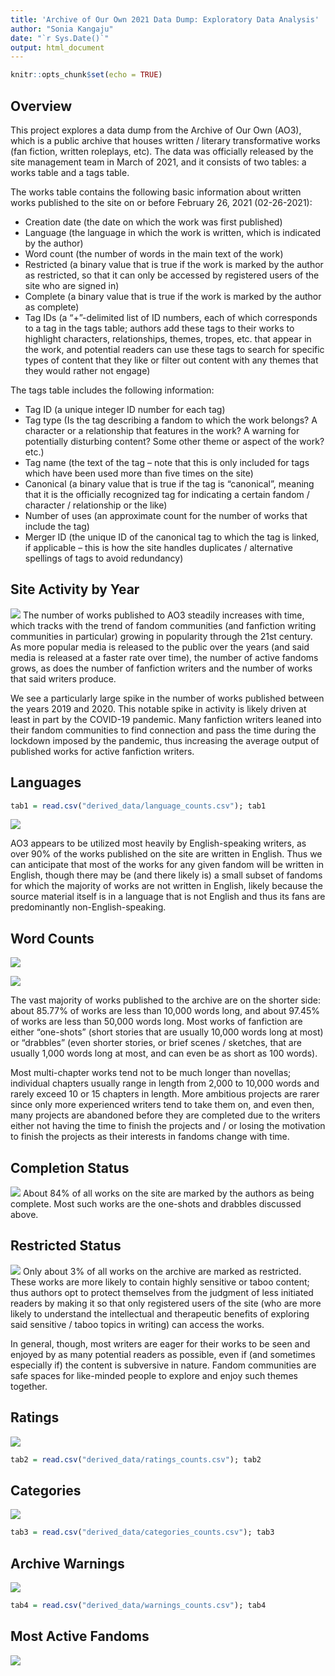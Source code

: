 ```yaml
---
title: 'Archive of Our Own 2021 Data Dump: Exploratory Data Analysis'
author: "Sonia Kangaju"
date: "`r Sys.Date()`"
output: html_document
---
```


```r
knitr::opts_chunk$set(echo = TRUE)
```

## Overview

This project explores a data dump from the Archive of Our Own (AO3), which is a public archive that houses written / literary transformative works (fan fiction, written roleplays, etc). The data was officially released by the site management team in March of 2021, and it consists of two tables: a works table and a tags table.

The works table contains the following basic information about written works published to the site on or before February 26, 2021 (02-26-2021):

- Creation date (the date on which the work was first published)
- Language (the language in which the work is written, which is indicated by the author)
- Word count (the number of words in the main text of the work)
- Restricted (a binary value that is true if the work is marked by the author as restricted, so that it can only be accessed by registered users of the site who are signed in)
- Complete (a binary value that is true if the work is marked by the author as complete)
- Tag IDs (a “+”-delimited list of ID numbers, each of which corresponds to a tag in the tags table; authors add these tags to their works to highlight characters, relationships, themes, tropes, etc. that appear in the work, and potential readers can use these tags to search for specific types of content that they like or filter out content with any themes that they would rather not engage)

The tags table includes the following information:

- Tag ID (a unique integer ID number for each tag)
- Tag type (Is the tag describing a fandom to which the work belongs? A character or a relationship that features in the work? A warning for potentially disturbing content? Some other theme or aspect of the work? etc.)
-	Tag name (the text of the tag – note that this is only included for tags which have been used more than five times on the site)
- Canonical (a binary value that is true if the tag is “canonical”, meaning that it is the officially recognized tag for indicating a certain fandom / character / relationship or the like)
- Number of uses (an approximate count for the number of works that include the tag)
- Merger ID (the unique ID of the canonical tag to which the tag is linked, if applicable – this is how the site handles duplicates / alternative spellings of tags to avoid redundancy)


## Site Activity by Year

![](figures/worksperyear.jpg)
The number of works published to AO3 steadily increases with time, which tracks with the trend of fandom communities (and fanfiction writing communities in particular) growing in popularity through the 21st century. As more popular media is released to the public over the years (and said media is released at a faster rate over time), the number of active fandoms grows, as does the number of fanfiction writers and the number of works that said writers produce.

We see a particularly large spike in the number of works published between the years 2019 and 2020. This notable spike in activity is likely driven at least in part by the COVID-19 pandemic. Many fanfiction writers leaned into their fandom communities to find connection and pass the time during the lockdown imposed by the pandemic, thus increasing the average output of published works for active fanfiction writers.

## Languages

```r
tab1 = read.csv("derived_data/language_counts.csv"); tab1
```

![](figures/nonenglish_languages.jpg)

AO3 appears to be utilized most heavily by English-speaking writers, as over 90% of the works published on the site are written in English. Thus we can anticipate that most of the works for any given fandom will be written in English, though there may be (and there likely is) a small subset of fandoms for which the majority of works are not written in English, likely because the source material itself is in a language that is not English and thus its fans are predominantly non-English-speaking.

## Word Counts

![](figures/wordcounts_50000.jpg)

![](figures/wordcounts_10000.jpg)

The vast majority of works published to the archive are on the shorter side: about 85.77% of works are less than 10,000 words long, and about 97.45% of works are less than 50,000 words long. Most works of fanfiction are either "one-shots" (short stories that are usually 10,000 words long at most) or "drabbles" (even shorter stories, or brief scenes / sketches, that are usually 1,000 words long at most, and can even be as short as 100 words). 

Most multi-chapter works tend not to be much longer than novellas; individual chapters usually range in length from 2,000 to 10,000 words and rarely exceed 10 or 15 chapters in length. More ambitious projects are rarer since only more experienced writers tend to take them on, and even then, many projects are abandoned before they are completed due to the writers either not having the time to finish the projects and / or losing the motivation to finish the projects as their interests in fandoms change with time.

## Completion Status

![](figures/completion.jpg)
About 84% of all works on the site are marked by the authors as being complete. Most such works are the one-shots and drabbles discussed above.

## Restricted Status

![](figures/restricted.jpg)
Only about 3% of all works on the archive are marked as restricted. These works are more likely to contain highly sensitive or taboo content; thus authors opt to protect themselves from the judgment of less initiated readers by making it so that only registered users of the site (who are more likely to understand the intellectual and therapeutic benefits of exploring said sensitive / taboo topics in writing) can access the works.

In general, though, most writers are eager for their works to be seen and enjoyed by as many potential readers as possible, even if (and sometimes especially if) the content is subversive in nature. Fandom communities are safe spaces for like-minded people to explore and enjoy such themes together.

## Ratings

![](figures/ratings.jpg)
```r
tab2 = read.csv("derived_data/ratings_counts.csv"); tab2
```


## Categories

![](figures/categories.jpg)
```r
tab3 = read.csv("derived_data/categories_counts.csv"); tab3
```


## Archive Warnings

![](figures/warnings.jpg)
```r
tab4 = read.csv("derived_data/warnings_counts.csv"); tab4
```


## Most Active Fandoms


![](figures/worksbyfandom.jpg)
